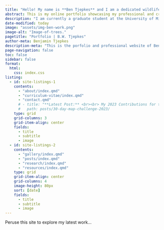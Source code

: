 ---
title: "Hello! My name is **Ben Tjepkes** and I am a dedicated wildlife ecologist and data-driven geographer."
abstract: This is my online portfolio showcasing my professional and creative works.
description: "I am currently a graduate student at the University of Missouri studying geographic information systems in the Department of Geography. My work focuses on using a variety of data science and geospatial tools to conduct research in ecology and biogeography. I have interests spanning the fields of geospatial, ecology, data science, and climate science."
date-modified: today
image: "assets/img-ben-work.png"
image-alt: "Image-of-trees."
pagetitle: "Portfolio | B.W. Tjepkes"
author-meta: Benjamin Tjepkes
description-meta: "This is the porfolio and professional website of Benjamin Tjepkes."
page-navigation: false
toc: false
sidebar: false
format:
  html:
    css: index.css
listing:
  - id: site-listings-1
    contents:
      - "about/index.qmd"
      - "curriculum-vitae/index.qmd"
      - "contact.qmd"
      # - title: "**Latest Post:** <br><br> My 2023 Contributions for the #30DayMapChallenge"
      #   path: posts/30-day-map-challenge-2023/
    type: grid
    grid-columns: 3
    grid-item-align: center
    fields:
      - title
      - subtitle
      - image
  - id: site-listings-2
    contents:
      - "gallery/index.qmd"
      - "posts/index.qmd"
      - "research/index.qmd"
      - "resources/index.qmd"
    type: grid
    grid-item-align: center
    grid-columns: 4
    image-height: 80px
    sort: [date]
    fields:
      - title
      - subtitle
      - image
---

::: {#intro-section .column-body-outset}
Peruse this site to explore my latest work...
:::


::: {#site-listings-2 .column-body-outset}
:::

::: {#site-listings-1 .column-body-outset}
:::
